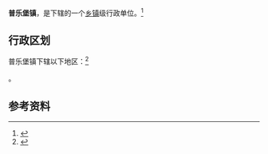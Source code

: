 {{中国乡级行政区|21/05/22/101/000}}

'''普乐堡镇'''，是{{PRC admin/fullname|21/05/22/101/000|3}}下辖的一个[[乡镇|乡镇]]级行政单位。<ref>{{PRC admin/ref sgc|{{PRC admin/parent|21/05/22/101/000}}}}</ref>

== 行政区划 ==

普乐堡镇下辖以下地区：<ref>{{PRC admin/ref sgc|21/05/22/101/000}}</ref>

{{PRC admin/children|21/05/22/101/000}}。

== 参考资料 ==

{{reflist}}

{{行政区划小作品}}
{{PRC admin/navcat|21/05/22/101/000}}
